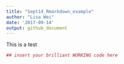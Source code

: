 ```yaml
---
title: "Sept14_Rmarkdown_example"
author: "Lisa Wei"
date: '2017-09-14'
output: github_document
---
```


This is a test 
```r
## insert your brilliant WORKING code here
```
